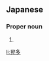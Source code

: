 ==Japanese==
{{ja-kanjitab|こう|た}}

===Proper noun===
{{ja-pos|こうた|proper}}

# {{given name|male|lang=ja|sort=こうた}}

[[li:晃多]]
